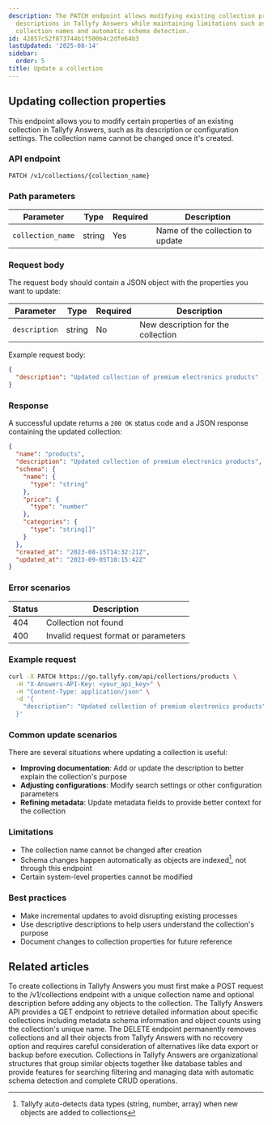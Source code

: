 ```yaml
---
description: The PATCH endpoint allows modifying existing collection properties like
  descriptions in Tallyfy Answers while maintaining limitations such as unchangeable
  collection names and automatic schema detection.
id: 42857c52f873744b1f500b4c2dfe64b3
lastUpdated: '2025-08-14'
sidebar:
  order: 5
title: Update a collection
---
```


## Updating collection properties

This endpoint allows you to modify certain properties of an existing collection in Tallyfy Answers, such as its description or configuration settings. The collection name cannot be changed once it's created.

### API endpoint

```
PATCH /v1/collections/{collection_name}
```

### Path parameters

| Parameter | Type | Required | Description |
|-----------|------|----------|-------------|
| `collection_name` | string | Yes | Name of the collection to update |

### Request body

The request body should contain a JSON object with the properties you want to update:

| Parameter | Type | Required | Description |
|-----------|------|----------|-------------|
| `description` | string | No | New description for the collection |

Example request body:

```json
{
  "description": "Updated collection of premium electronics products"
}
```

### Response

A successful update returns a `200 OK` status code and a JSON response containing the updated collection:

```json
{
  "name": "products",
  "description": "Updated collection of premium electronics products",
  "schema": {
    "name": {
      "type": "string"
    },
    "price": {
      "type": "number"
    },
    "categories": {
      "type": "string[]"
    }
  },
  "created_at": "2023-08-15T14:32:21Z",
  "updated_at": "2023-09-05T10:15:42Z"
}
```

### Error scenarios

| Status | Description |
|--------|-------------|
| 404 | Collection not found |
| 400 | Invalid request format or parameters |

### Example request

```bash
curl -X PATCH https://go.tallyfy.com/api/collections/products \
  -H "X-Answers-API-Key: <your_api_key>" \
  -H "Content-Type: application/json" \
  -d '{
    "description": "Updated collection of premium electronics products"
  }'
```

### Common update scenarios

There are several situations where updating a collection is useful:

- **Improving documentation**: Add or update the description to better explain the collection's purpose
- **Adjusting configurations**: Modify search settings or other configuration parameters
- **Refining metadata**: Update metadata fields to provide better context for the collection

### Limitations

- The collection name cannot be changed after creation
- Schema changes happen automatically as objects are indexed[^1], not through this endpoint
- Certain system-level properties cannot be modified

### Best practices

- Make incremental updates to avoid disrupting existing processes
- Use descriptive descriptions to help users understand the collection's purpose
- Document changes to collection properties for future reference


[^1]: Tallyfy auto-detects data types (string, number, array) when new objects are added to collections

## Related articles
<CardGrid>
<LinkTitleCard header="<b>Collections > Create a collection</b>" href="/products/answers/collections/create-collection/" > To create collections in Tallyfy Answers you must first make a POST request to the /v1/collections endpoint with a unique collection name and optional description before adding any objects to the collection. </LinkTitleCard>
<LinkTitleCard header="<b>Collections > Get a collection</b>" href="/products/answers/collections/get-collection/" > The Tallyfy Answers API provides a GET endpoint to retrieve detailed information about specific collections including metadata schema information and object counts using the collection's unique name. </LinkTitleCard>
<LinkTitleCard header="<b>Collections > Delete a collection</b>" href="/products/answers/collections/delete-collection/" > The DELETE endpoint permanently removes collections and all their objects from Tallyfy Answers with no recovery option and requires careful consideration of alternatives like data export or backup before execution. </LinkTitleCard>
<LinkTitleCard header="<b>Answers > Collections</b>" href="/products/answers/collections/" > Collections in Tallyfy Answers are organizational structures that group similar objects together like database tables and provide features for searching filtering and managing data with automatic schema detection and complete CRUD operations. </LinkTitleCard>
</CardGrid>